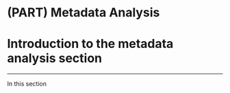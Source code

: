 # (PART) Metadata Analysis {-}

# Introduction to the metadata analysis section {#metadata}

***
In this section 